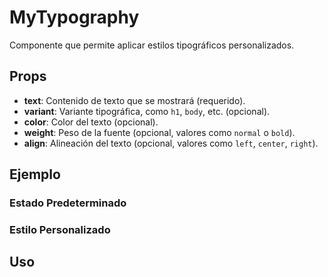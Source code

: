
<Meta of={MyTypography} title="MyTypography" />

# MyTypography

Componente que permite aplicar estilos tipográficos personalizados.

## Props

- **text**: Contenido de texto que se mostrará (requerido).
- **variant**: Variante tipográfica, como `h1`, `body`, etc. (opcional).
- **color**: Color del texto (opcional).
- **weight**: Peso de la fuente (opcional, valores como `normal` o `bold`).
- **align**: Alineación del texto (opcional, valores como `left`, `center`, `right`).

## Ejemplo

### Estado Predeterminado

<Canvas of={MyTypography.Default} />

### Estilo Personalizado

<Canvas of={MyTypography.Custom} />

## Uso

```ts
import { MyTypography } from 'milibreria';

function Example() {
    return (
        <MyTypography 
            text="Texto de ejemplo" 
            variant="h1" 
            color="#3498db" 
            weight={700} 
            align="center" 
        />
    );
}
export default Example;
